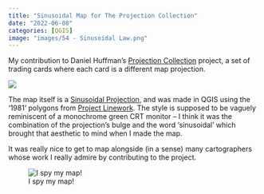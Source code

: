 ```yaml
---
title: "Sinusoidal Map for The Projection Collection"
date: "2022-06-08"
categories: [QGIS]
image: "images/54 - Sinusoidal Law.png"
---
```


My contribution to Daniel Huffman's [Projection Collection](https://somethingaboutmaps.wordpress.com/2022/06/07/projection-cards-now-a-reality/) project, a set of trading cards where each card is a different map projection.

![](images/54%20-%20Sinusoidal%20Law.png)

The map itself is a [Sinusoidal Projection](https://en.wikipedia.org/wiki/Sinusoidal_projection), and was made in QGIS using the '1981' polygons from [Project Linework](https://www.projectlinework.org/). The style is supposed to be vaguely reminiscent of a monochrome green CRT monitor -- I think it was the combination of the projection's bulge and the word 'sinusoidal' which brought that aesthetic to mind when I made the map.

It was really nice to get to map alongside (in a sense) many cartographers whose work I really admire by contributing to the project.

![I spy my map!](images/cards.jpeg)
